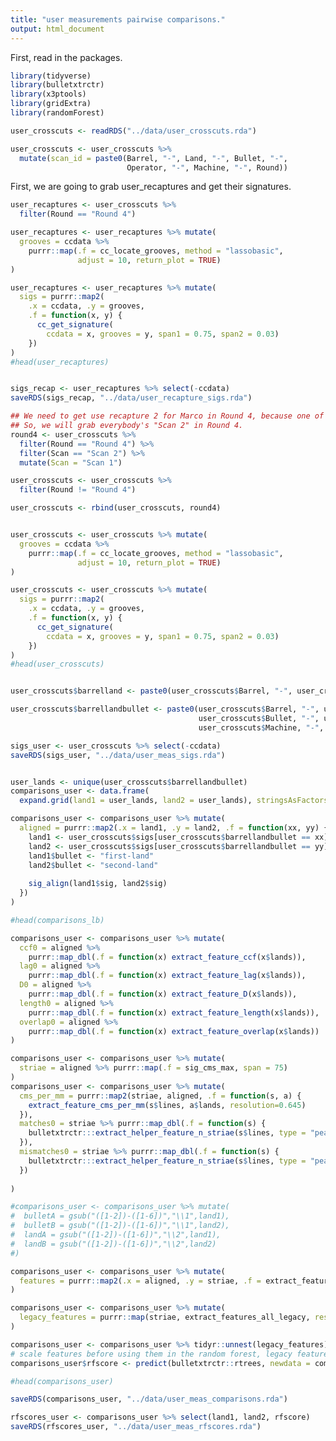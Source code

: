 ```yaml
---
title: "user measurements pairwise comparisons."
output: html_document
---
```



First, read in the packages.  

```r
library(tidyverse)
library(bulletxtrctr)
library(x3ptools)
library(gridExtra)
library(randomForest)
```


```r
user_crosscuts <- readRDS("../data/user_crosscuts.rda")

user_crosscuts <- user_crosscuts %>% 
  mutate(scan_id = paste0(Barrel, "-", Land, "-", Bullet, "-", 
                          Operator, "-", Machine, "-", Round))
```

First, we are going to grab user_recaptures and get their signatures.  

```r
user_recaptures <- user_crosscuts %>%
  filter(Round == "Round 4")

user_recaptures <- user_recaptures %>% mutate(
  grooves = ccdata %>% 
    purrr::map(.f = cc_locate_grooves, method = "lassobasic", 
               adjust = 10, return_plot = TRUE)
)

user_recaptures <- user_recaptures %>% mutate(
  sigs = purrr::map2(
    .x = ccdata, .y = grooves, 
    .f = function(x, y) {
      cc_get_signature(
        ccdata = x, grooves = y, span1 = 0.75, span2 = 0.03)
    })
)
#head(user_recaptures)


sigs_recap <- user_recaptures %>% select(-ccdata)
saveRDS(sigs_recap, "../data/user_recapture_sigs.rda") 
```


```r
## We need to get use recapture 2 for Marco in Round 4, because one of the "Scan 1" files is missing.  
## So, we will grab everybody's "Scan 2" in Round 4.  
round4 <- user_crosscuts %>% 
  filter(Round == "Round 4") %>%
  filter(Scan == "Scan 2") %>%
  mutate(Scan = "Scan 1")

user_crosscuts <- user_crosscuts %>% 
  filter(Round != "Round 4")

user_crosscuts <- rbind(user_crosscuts, round4)


user_crosscuts <- user_crosscuts %>% mutate(
  grooves = ccdata %>% 
    purrr::map(.f = cc_locate_grooves, method = "lassobasic", 
               adjust = 10, return_plot = TRUE)
)
```



```r
user_crosscuts <- user_crosscuts %>% mutate(
  sigs = purrr::map2(
    .x = ccdata, .y = grooves, 
    .f = function(x, y) {
      cc_get_signature(
        ccdata = x, grooves = y, span1 = 0.75, span2 = 0.03)
    })
)
#head(user_crosscuts)


user_crosscuts$barrelland <- paste0(user_crosscuts$Barrel, "-", user_crosscuts$Land)

user_crosscuts$barrellandbullet <- paste0(user_crosscuts$Barrel, "-", user_crosscuts$Land, "-", 
                                          user_crosscuts$Bullet, "-", user_crosscuts$Operator, "-", 
                                          user_crosscuts$Machine, "-", user_crosscuts$Round)

sigs_user <- user_crosscuts %>% select(-ccdata)
saveRDS(sigs_user, "../data/user_meas_sigs.rda")


user_lands <- unique(user_crosscuts$barrellandbullet)
comparisons_user <- data.frame(
  expand.grid(land1 = user_lands, land2 = user_lands), stringsAsFactors = FALSE)

comparisons_user <- comparisons_user %>% mutate(
  aligned = purrr::map2(.x = land1, .y = land2, .f = function(xx, yy) {
    land1 <- user_crosscuts$sigs[user_crosscuts$barrellandbullet == xx][[1]]
    land2 <- user_crosscuts$sigs[user_crosscuts$barrellandbullet == yy][[1]]
    land1$bullet <- "first-land"
    land2$bullet <- "second-land"
    
    sig_align(land1$sig, land2$sig)
  })
)

#head(comparisons_lb)

comparisons_user <- comparisons_user %>% mutate(
  ccf0 = aligned %>% 
    purrr::map_dbl(.f = function(x) extract_feature_ccf(x$lands)),
  lag0 = aligned %>% 
    purrr::map_dbl(.f = function(x) extract_feature_lag(x$lands)),
  D0 = aligned %>% 
    purrr::map_dbl(.f = function(x) extract_feature_D(x$lands)),
  length0 = aligned %>% 
    purrr::map_dbl(.f = function(x) extract_feature_length(x$lands)),
  overlap0 = aligned %>% 
    purrr::map_dbl(.f = function(x) extract_feature_overlap(x$lands))
)

comparisons_user <- comparisons_user %>% mutate(
  striae = aligned %>% purrr::map(.f = sig_cms_max, span = 75) 
)
comparisons_user <- comparisons_user %>% mutate(
  cms_per_mm = purrr::map2(striae, aligned, .f = function(s, a) {
    extract_feature_cms_per_mm(s$lines, a$lands, resolution=0.645)
  }),
  matches0 = striae %>% purrr::map_dbl(.f = function(s) {
    bulletxtrctr:::extract_helper_feature_n_striae(s$lines, type = "peak", match = TRUE)
  }),
  mismatches0 = striae %>% purrr::map_dbl(.f = function(s) {
    bulletxtrctr:::extract_helper_feature_n_striae(s$lines, type = "peak", match = FALSE)
  })
  
)

#comparisons_user <- comparisons_user %>% mutate(
#  bulletA = gsub("([1-2])-([1-6])","\\1",land1),
#  bulletB = gsub("([1-2])-([1-6])","\\1",land2),
#  landA = gsub("([1-2])-([1-6])","\\2",land1),
#  landB = gsub("([1-2])-([1-6])","\\2",land2)
#)

comparisons_user <- comparisons_user %>% mutate(
  features = purrr::map2(.x = aligned, .y = striae, .f = extract_features_all, resolution = 0.645)
)

comparisons_user <- comparisons_user %>% mutate(
  legacy_features = purrr::map(striae, extract_features_all_legacy, resolution = 0.645)
)

comparisons_user <- comparisons_user %>% tidyr::unnest(legacy_features) 
# scale features before using them in the random forest, legacy features can be used out of the box
comparisons_user$rfscore <- predict(bulletxtrctr::rtrees, newdata = comparisons_user, type = "prob")[,2]

#head(comparisons_user)

saveRDS(comparisons_user, "../data/user_meas_comparisons.rda")

rfscores_user <- comparisons_user %>% select(land1, land2, rfscore)
saveRDS(rfscores_user, "../data/user_meas_rfscores.rda")


```